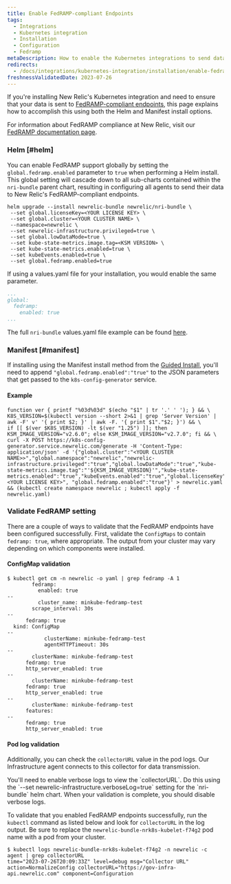 ```yaml
---
title: Enable FedRAMP-compliant Endpoints
tags:
  - Integrations
  - Kubernetes integration
  - Installation
  - Configuration
  - Fedramp
metaDescription: How to enable the Kubernetes integrations to send data to the New Relic FedRamp-compliant endpoints.
redirects:
  - /docs/integrations/kubernetes-integration/installation/enable-fedramp-endpoints
freshnessValidatedDate: 2023-07-26
---
```


If you're installing New Relic's Kubernetes integration and need to ensure that your data is sent to [FedRAMP-compliant endpoints](/docs/security/security-privacy/compliance/fedramp-compliant-endpoints/), this page explains how to accomplish this using both the Helm and Manifest install options.

For information about FedRAMP compliance at New Relic, visit our [FedRAMP documentation page](/docs/security/security-privacy/compliance/certificates-standards-regulations/fedramp/).

### Helm [#helm]

You can enable FedRAMP support globally by setting the `global.fedramp.enabled` parameter to `true` when performing a Helm install.  This global setting will cascade down to all sub-charts contained within the `nri-bundle` parent chart, resulting in configuring all agents to send their data to New Relic's FedRAMP-compliant endpoints.

```shell
helm upgrade --install newrelic-bundle newrelic/nri-bundle \
 --set global.licenseKey=<YOUR LICENSE KEY> \
 --set global.cluster=<YOUR CLUSTER NAME> \
 --namespace=newrelic \
 --set newrelic-infrastructure.privileged=true \
 --set global.lowDataMode=true \
 --set kube-state-metrics.image.tag=<KSM VERSION> \
 --set kube-state-metrics.enabled=true \
 --set kubeEvents.enabled=true \
 --set global.fedramp.enabled=true
```

If using a values.yaml file for your installation, you would enable the same parameter.

```yaml
...
global:
  fedramp:
    enabled: true
...
```

The full `nri-bundle` values.yaml file example can be found [here](https://github.com/newrelic/helm-charts/blob/master/charts/nri-bundle/values.yaml).

### Manifest [#manifest]

If installing using the Manifest install method from the [Guided Install](https://one.newrelic.com/nr1-core?account=2498654&state=d1aae74b-0ad6-b0f3-093d-cc89ecf89234), you'll need to append `"global.fedramp.enabled":"true"` to the JSON parameters that get passed to the `k8s-config-generator` service.

#### Example

```shell
function ver { printf "%03d%03d" $(echo "$1" | tr '.' ' '); } && \
K8S_VERSION=$(kubectl version --short 2>&1 | grep 'Server Version' | awk -F' v' '{ print $2; }' | awk -F. '{ print $1"."$2; }') && \
if [[ $(ver $K8S_VERSION) -lt $(ver "1.25") ]]; then KSM_IMAGE_VERSION="v2.6.0"; else KSM_IMAGE_VERSION="v2.7.0"; fi && \
curl -X POST https://k8s-config-generator.service.newrelic.com/generate -H 'Content-Type: application/json' -d '{"global.cluster":"<YOUR CLUSTER NAME>>","global.namespace":"newrelic","newrelic-infrastructure.privileged":"true","global.lowDataMode":"true","kube-state-metrics.image.tag":"'${KSM_IMAGE_VERSION}'","kube-state-metrics.enabled":"true","kubeEvents.enabled":"true","global.licenseKey":"<YOUR LICENSE KEY>", "global.fedramp.enabled":"true"}' > newrelic.yaml && (kubectl create namespace newrelic ; kubectl apply -f newrelic.yaml)
```

### Validate FedRAMP setting

There are a couple of ways to validate that the FedRAMP endpoints have been configured successfully. First, validate the `ConfigMaps` to contain `fedramp: true`, where appropriate. The output from your cluster may vary depending on which components were installed.

#### ConfigMap validation

```
$ kubectl get cm -n newrelic -o yaml | grep fedramp -A 1
        fedramp:
          enabled: true
--
          cluster_name: minkube-fedramp-test
        scrape_interval: 30s
--
      fedramp: true
  kind: ConfigMap
--
            clusterName: minkube-fedramp-test
            agentHTTPTimeout: 30s
--
        clusterName: minkube-fedramp-test
      fedramp: true
      http_server_enabled: true
--
        clusterName: minkube-fedramp-test
      fedramp: true
      http_server_enabled: true
--
        clusterName: minkube-fedramp-test
      features:
--
      fedramp: true
      http_server_enabled: true
```


#### Pod log validation

Additionally, you can check the `collectorURL` value in the pod logs. Our Infrastructure agent connects to this collector for data transmission.  

<Callout title="VERBOSE LOGS REQUIRED">
  You'll need to enable verbose logs to view the `collectorURL`. Do this using the `--set newrelic-infrastructure.verboseLog=true` setting for the `nri-bundle` helm chart. When your validation is complete, you should disable verbose logs.
</Callout>

To validate that you enabled FedRAMP endpoints successfully, run the `kubectl` command as listed below and look for `collectorURL` in the log output. Be sure to replace the  `newrelic-bundle-nrk8s-kubelet-f74g2` pod name with a pod from your cluster.

```
$ kubectl logs newrelic-bundle-nrk8s-kubelet-f74g2 -n newrelic -c agent | grep collectorURL
time="2023-07-26T20:09:33Z" level=debug msg="Collector URL" action=NormalizeConfig collectorURL="https://gov-infra-api.newrelic.com" component=Configuration
```
